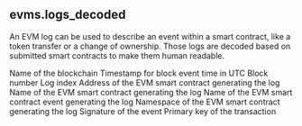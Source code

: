 ## evms.logs_decoded 
An EVM log can be used to describe an event within a smart contract, like a token transfer or a change of ownership. Those logs are decoded based on submitted smart contracts to make them human readable.

<ParamField path="blockchain">
Name of the blockchain
</ParamField>
<ParamField path="block_time">
Timestamp for block event time in UTC
</ParamField>
<ParamField path="block_number">
Block number
</ParamField>
<ParamField path="index">
Log index
</ParamField>
<ParamField path="contract_address">
Address of the EVM smart contract generating the log
</ParamField>
<ParamField path="contract_name">
Name of the EVM smart contract generating the log
</ParamField>
<ParamField path="event_name">
Name of the EVM smart contract event generating the log
</ParamField>
<ParamField path="namespace">
Namespace of the EVM smart contract generating the log
</ParamField>
<ParamField path="signature">
Signature of the event
</ParamField>
<ParamField path="tx_hash">
Primary key of the transaction
</ParamField>

